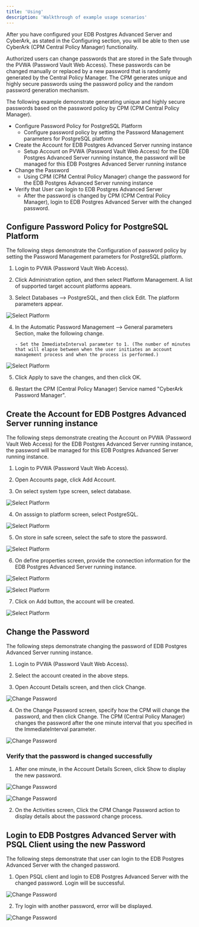 ```yaml
---
title: 'Using'
description: 'Walkthrough of example usage scenarios'
---
```


After you have configured your EDB Postgres Advanced Server and CyberArk, as stated in the Configuring section, you will be able to then use CyberArk (CPM Central Policy Manager) functionality. 

Authorized users can change passwords that are stored in the Safe through the PVWA (Password Vault Web Access). These passwords can be changed manually or replaced by a new password that is randomly generated by the Central Policy Manager. The CPM generates unique and highly secure passwords using the password policy and the random password generation mechanism. 

The following example demonstrate generating unique and highly secure passwords based on the password policy by CPM (CPM Central Policy Manager).

- Configure Password Policy for PostgreSQL Platform
  - Configure password policy by setting the Password Management parameters for PostgreSQL platform
- Create the Account for EDB Postgres Advanced Server running instance
  - Setup Account on PVWA (Password Vault Web Access) for the EDB Postgres Advanced Server running instance, the password will be managed for this EDB Postgres Advanced Server running instance
- Change the Password 
  - Using CPM (CPM Central Policy Manager) change the password for the EDB Postgres Advanced Server running instance
- Verify that User can login to EDB Postgres Advanced Server
  - After the password is changed by CPM (CPM Central Policy Manager), login to EDB Postgres Advanced Server with the changed password.

## Configure Password Policy for PostgreSQL Platform

The following steps demonstrate the Configuration of password policy by setting the Password Management parameters for PostgreSQL platform.

1. Login to PVWA (Password Vault Web Access).

2. Click Administration option, and then select Platform Management. A list of supported target account platforms appears.

3. Select Databases —> PostgreSQL, and then click Edit. The platform parameters appear.

![Select Platform](Images/platfom.png)

4. In the Automatic Password Management —> General parameters Section, make the following change.
       
       - Set the ImmediateInterval parameter to 1. (The number of minutes that will elapse between when the user initiates an account management process and when the process is performed.)
      
![Select Platform](Images/passwordpolicy.png)

5. Click Apply to save the changes, and then click OK.

6. Restart the CPM (Central Policy Manager) Service named "CyberArk Password Manager".

## Create the Account for EDB Postgres Advanced Server running instance

The following steps demonstrate creating the Account on PVWA (Password Vault Web Access) for the EDB Postgres Advanced Server running instance, the password will be managed for this EDB Postgres Advanced Server running instance.

1. Login to PVWA (Password Vault Web Access).

2. Open Accounts page, click Add Account.

3. On select system type screen, select database.

![Select Platform](Images/database.png)

4. On asssign to platform screen, select PostgreSQL.

![Select Platform](Images/pg.png)

5. On store in safe screen, select the safe to store the password.

![Select Platform](Images/safe.png)

6. On define properties screen, provide the connection information for the EDB Postgres Advanced Server running instance.

![Select Platform](Images/conn1.png)

![Select Platform](Images/conn2.png)

7. Click on Add button, the account will be created.

![Select Platform](Images/account.png)

## Change the Password 

The following steps demonstrate changing the password of EDB Postgres Advanced Server running instance.

1. Login to PVWA (Password Vault Web Access).

2. Select the account created in the above steps.

3. Open Account Details screen, and then click Change.

![Change Password](Images/password1.png)

4. On the Change Password screen, specify how the CPM will change the password, and then click Change. The CPM (Central Policy Manager) changes the password after the one minute interval that you specified in the ImmediateInterval parameter.

![Change Password](Images/password2.png)

### Verify that the password is changed successfully

1. After one minute, in the Account Details Screen, click Show to display the new password.

![Change Password](Images/showpass1.png)

![Change Password](Images/showpass2.png)

2. On the Activities screen, Click the CPM Change Password action to display details about the password change process.

## Login to EDB Postgres Advanced Server with PSQL Client using the new Password

The following steps demonstrate that user can login to the EDB Postgres Advanced Server with the changed password.

1. Open PSQL client and login to EDB Postgres Advanced Server with the changed password. Login will be successful.

![Change Password](Images/login1.png)

2. Try login with another password, error will be displayed.

![Change Password](Images/login2.png)
